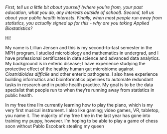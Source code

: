 *First, tell us a little bit about yourself (where you're from, your past education, what you do, any interests outside of school). Second, tell us about your public health interests. Finally, when most people run away from statistics, you actually signed up for this - why are you taking Applied Biostatistics?*

Hi!

My name is Lillian Jensen and this is my second-to-last semester in the MPH program. I studied microbiology and mathematics in undergrad, and I have professional certificates in data science and advanced data analytics. My background is in enteric disease; I have experience studying the protective effect of the healthy human gut microbiome against *Clostridioides difficile* and other enteric pathogens. I also have experience building informatics and bioinformatics pipelines to automate redundant tasks in research and in public health practice. My goal is to be the data specialist that people run to when they're running away from statistics in public health.

In my free time I'm currently learning how to play the piano, which is my very first musical instrument. I also like gaming; video games, VR, tabletop, you name it. The majority of my free time in the last year has gone into training my puppy, however. I'm hoping to be able to play a game of chess soon without Pablo Escobark stealing my queen

